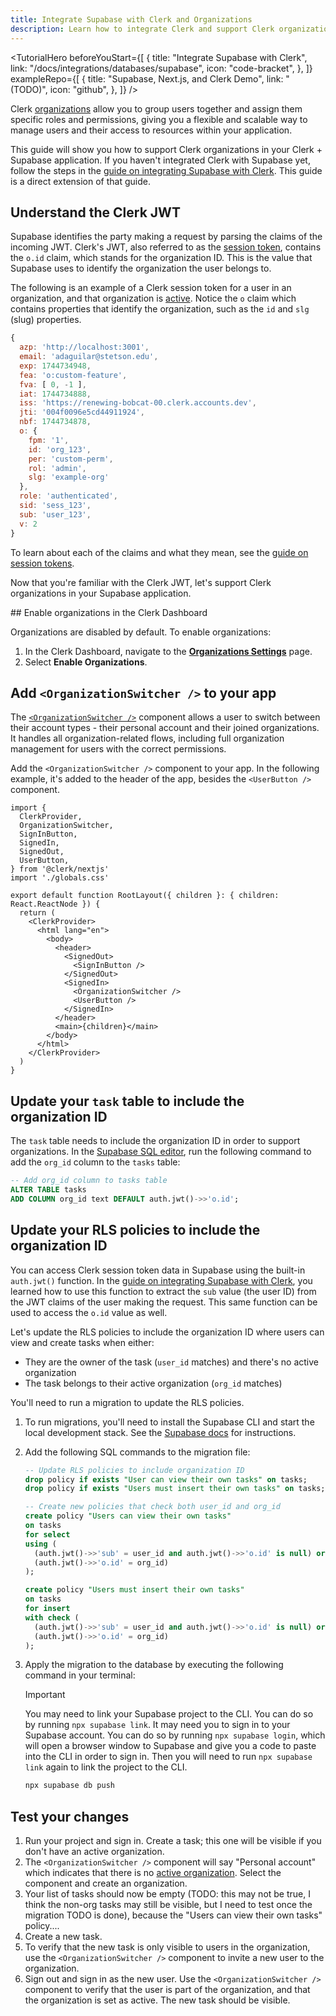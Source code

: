 ```yaml
---
title: Integrate Supabase with Clerk and Organizations
description: Learn how to integrate Clerk and support Clerk organizations in your Supabase application.
---
```


<TutorialHero
  beforeYouStart={[
    {
      title: "Integrate Supabase with Clerk",
      link: "/docs/integrations/databases/supabase",
      icon: "code-bracket",
    },
  ]}
  exampleRepo={[
    {
      title: "Supabase, Next.js, and Clerk Demo",
      link: "(TODO)",
      icon: "github",
    },
  ]}
/>

Clerk [organizations](/docs/organizations/overview) allow you to group users together and assign them specific roles and permissions, giving you a flexible and scalable way to manage users and their access to resources within your application.

This guide will show you how to support Clerk organizations in your Clerk + Supabase application. If you haven't integrated Clerk with Supabase yet, follow the steps in the [guide on integrating Supabase with Clerk](/docs/integrations/databases/supabase). This guide is a direct extension of that guide.

## Understand the Clerk JWT

Supabase identifies the party making a request by parsing the claims of the incoming JWT. Clerk's JWT, also referred to as the [session token](/docs/backend-requests/resources/session-tokens), contains the `o.id` claim, which stands for the organization ID. This is the value that Supabase uses to identify the organization the user belongs to.

The following is an example of a Clerk session token for a user in an organization, and that organization is [active](/docs/organizations/overview#active-organization). Notice the `o` claim which contains properties that identify the organization, such as the `id` and `slg` (slug) properties.

```js {{ prettier: false }}
{
  azp: 'http://localhost:3001',
  email: 'adaguilar@stetson.edu',
  exp: 1744734948,
  fea: 'o:custom-feature',
  fva: [ 0, -1 ],
  iat: 1744734888,
  iss: 'https://renewing-bobcat-00.clerk.accounts.dev',
  jti: '004f0096e5cd44911924',
  nbf: 1744734878,
  o: {
    fpm: '1',
    id: 'org_123',
    per: 'custom-perm',
    rol: 'admin',
    slg: 'example-org'
  },
  role: 'authenticated',
  sid: 'sess_123',
  sub: 'user_123',
  v: 2
}
```

To learn about each of the claims and what they mean, see the [guide on session tokens](/docs/backend-requests/resources/session-tokens).

Now that you're familiar with the Clerk JWT, let's support Clerk organizations in your Supabase application.

<Steps>
  ## Enable organizations in the Clerk Dashboard

  Organizations are disabled by default. To enable organizations:

  1. In the Clerk Dashboard, navigate to the [**Organizations Settings**](https://dashboard.clerk.com/last-active?path=organizations-settings) page.
  1. Select **Enable Organizations**.

  ## Add `<OrganizationSwitcher />` to your app

  The [`<OrganizationSwitcher />`](/docs/components/organization/organization-switcher) component allows a user to switch between their account types - their personal account and their joined organizations. It handles all organization-related flows, including full organization management for users with the correct permissions.

  Add the `<OrganizationSwitcher />` component to your app. In the following example, it's added to the header of the app, besides the `<UserButton />` component.

  ```tsx {{ filename: 'app/layout.tsx', mark: [3, 21] }}
  import {
    ClerkProvider,
    OrganizationSwitcher,
    SignInButton,
    SignedIn,
    SignedOut,
    UserButton,
  } from '@clerk/nextjs'
  import './globals.css'

  export default function RootLayout({ children }: { children: React.ReactNode }) {
    return (
      <ClerkProvider>
        <html lang="en">
          <body>
            <header>
              <SignedOut>
                <SignInButton />
              </SignedOut>
              <SignedIn>
                <OrganizationSwitcher />
                <UserButton />
              </SignedIn>
            </header>
            <main>{children}</main>
          </body>
        </html>
      </ClerkProvider>
    )
  }
  ```

  ## Update your `task` table to include the organization ID

  The `task` table needs to include the organization ID in order to support organizations. In the [Supabase SQL editor](https://supabase.com/dashboard/project/_/sql/new), run the following command to add the `org_id` column to the `tasks` table:

  ```sql
  -- Add org_id column to tasks table
  ALTER TABLE tasks
  ADD COLUMN org_id text DEFAULT auth.jwt()->>'o.id';
  ```

  ## Update your RLS policies to include the organization ID

  You can access Clerk session token data in Supabase using the built-in `auth.jwt()` function. In the [guide on integrating Supabase with Clerk](/docs/integrations/databases/supabase), you learned how to use this function to extract the `sub` value (the user ID) from the JWT claims of the user making the request. This same function can be used to access the `o.id` value as well.

  Let's update the RLS policies to include the organization ID where users can view and create tasks when either:

  - They are the owner of the task (`user_id` matches) and there's no active organization
  - The task belongs to their active organization (`org_id` matches)

  You'll need to run a migration to update the RLS policies.

  1. To run migrations, you'll need to install the Supabase CLI and start the local development stack. See the [Supabase docs](https://supabase.com/docs/guides/local-development#quickstart) for instructions.
  1. Add the following SQL commands to the migration file:
     ```sql
     -- Update RLS policies to include organization ID
     drop policy if exists "User can view their own tasks" on tasks;
     drop policy if exists "Users must insert their own tasks" on tasks;

     -- Create new policies that check both user_id and org_id
     create policy "Users can view their own tasks"
     on tasks
     for select
     using (
       (auth.jwt()->>'sub' = user_id and auth.jwt()->>'o.id' is null) or
       (auth.jwt()->>'o.id' = org_id)
     );

     create policy "Users must insert their own tasks"
     on tasks
     for insert
     with check (
       (auth.jwt()->>'sub' = user_id and auth.jwt()->>'o.id' is null) or
       (auth.jwt()->>'o.id' = org_id)
     );
     ```
  1. Apply the migration to the database by executing the following command in your terminal:

     > [!IMPORTANT]
     > You may need to link your Supabase project to the CLI. You can do so by running `npx supabase link`. It may need you to sign in to your Supabase account. You can do so by running `npx supabase login`, which will open a browser window to Supabase and give you a code to paste into the CLI in order to sign in. Then you will need to run `npx supabase link` again to link the project to the CLI.

     ```bash
     npx supabase db push
     ```

  ## Test your changes

  1. Run your project and sign in. Create a task; this one will be visible if you don't have an active organization.
  1. The `<OrganizationSwitcher />` component will say "Personal account" which indicates that there is no [active organization](/docs/organizations/overview#active-organization). Select the component and create an organization.
  1. Your list of tasks should now be empty (TODO: this may not be true, I think the non-org tasks may still be visible, but I need to test once the migration TODO is done), because the "Users can view their own tasks" policy....
  1. Create a new task.
  1. To verify that the new task is only visible to users in the organization, use the `<OrganizationSwitcher />` component to invite a new user to the organization.
  1. Sign out and sign in as the new user. Use the `<OrganizationSwitcher />` component to verify that the user is part of the organization, and that the organization is set as active. The new task should be visible.
</Steps>
